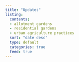 ```yaml
---
title: "Updates"
listing:
  contents: 
  - allotment gardens
  - residential gardens
  - urban agriculture practices
  sort: "date desc"
  type: default
  categories: true
  feed: true
---
```

